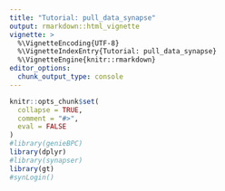 ```yaml
---
title: "Tutorial: pull_data_synapse"
output: rmarkdown::html_vignette
vignette: >
  %\VignetteEncoding{UTF-8}
  %\VignetteIndexEntry{Tutorial: pull_data_synapse}
  %\VignetteEngine{knitr::rmarkdown}
editor_options: 
  chunk_output_type: console
---
```


```r
knitr::opts_chunk$set(
  collapse = TRUE,
  comment = "#>",
  eval = FALSE
)
#library(genieBPC)
library(dplyr)
#library(synapser)
library(gt)
#synLogin()
```

<!-- ## Introduction -->

<!-- The `pull_data_synapse()` function accesses the specified version of the clinical and genomic GENIE BPC data from [Synapse](https://www.synapse.org/#!Synapse:syn21226493/wiki/599164) and reads it into the R environment. -->
<!-- &nbsp; -->

<!-- This vignette will walk a user through the `pull_data_synapse()` function. -->


<!-- ## Setup -->

<!-- Before beginning this tutorial, be sure to have a Synapse account. If you do not yet have a Synapse account, please follow the instructions below: -->

<!-- 1. Register for a [Synapse account](https://www.synapse.org/#!Reigster0) -->
<!-- 2. Use [this link](https://www.synapse.org/#!Team:3399797) to access the team list and request to join the team. Please include your full name and affiliation in the message before sending out the request. -->
<!-- 3. Once the request is accepted, you may access the data in the [GENIE Biopharma collaborative projects](https://www.synapse.org/#!Synapse:syn21226493). -->

<!-- *Note: Please allow up to a week to review and grant access.* -->

<!-- &nbsp; -->

<!-- Install and load {synapser}. -->

<!-- ```{r message = FALSE, warning = FALSE} -->
<!-- # install.packages("synapser") -->
<!-- #library(synapser) -->
<!-- ``` -->

<!-- &nbsp; -->

<!-- After loading the {synapser} package, log into Synapse using the `synLogin()` function.  -->

<!-- Users have the option to log in during each session or to store their login information. To log in during each session, call: -->


<!-- `synLogin(email = "your_email", password = "your_password")` -->


<!-- &nbsp; -->

<!-- For users to store their login information, call: -->


<!-- `synLogin(email = "your_email", password = "your_password", rememberMe = TRUE)` -->


<!-- Using the `rememberMe` argument caches the authentication information in your operating system's credential storage. This way, the user only needs to enter your credentials once. In future uses, `synLogin()` will be called within the `pull_data_synapse()` function and will not require the user's email and password. -->

<!-- &nbsp; -->

<!-- ## Usage -->

<!-- Let's start by reviewing the `pull_data_synapse()` arguments. -->


<!-- ```{r echo = FALSE, warning = FALSE, message = FALSE} -->
<!-- tibble::tribble( -->
<!--   ~Argument,       ~Description, -->
<!--   "`cohort`",       "specify the cohort of interest (NSCLC or CRC).", -->
<!--   "`version`",        "specify the version of the data. Currently versions 1.1 and 2.1 are available for NSCLC and only version 1.1 is available for CRC." -->
<!-- ) %>% -->
<!--   gt::gt() %>% -->
<!--   gt::fmt_markdown(columns = vars(Argument)) %>% -->
<!--   gt::tab_options(table.font.size = 'small', -->
<!--                   data_row.padding = gt::px(1), -->
<!--                   summary_row.padding = gt::px(1), -->
<!--                   grand_summary_row.padding = gt::px(1), -->
<!--                   footnotes.padding = gt::px(1), -->
<!--                   source_notes.padding = gt::px(1), -->
<!--                   row_group.padding = gt::px(1)) -->
<!-- ``` -->

<!-- &nbsp; -->

<!-- ## Examples -->


<!-- ### Example 1 -->

<!-- Pull version 2.1 of the NSCLC data from Synapse and store in the local environment.  -->


<!-- ```{r, eval = FALSE} -->
<!-- nsclc_data = pull_data_synapse("NSCLC", version = "2.1") -->
<!-- ``` -->


<!-- The resulting `nsclc_data` object is a list of elements, such that each element represents a dataset: -->

<!-- ```{r, include = FALSE} -->
<!-- nsclc_data = pull_data_synapse("NSCLC", version = "2.1") -->
<!-- ``` -->


<!-- ```{r, echo = FALSE, message = FALSE} -->
<!-- ls(nsclc_data) %>%  -->
<!--   as.data.frame() %>%  -->
<!--   mutate(clinical_vs_genomic = case_when(. %in% c("cna_NSCLC", "fusions_NSCLC", -->
<!--                                                   "mutations_extended_NSCLC") ~ "Genomic Data", -->
<!--                                          TRUE ~ "Clinical Data")) %>%  -->
<!--   gt() %>%  -->
<!--   cols_label(. = md("**Datasets Returned**"), -->
<!--              clinical_vs_genomic = md("**Clinical/Genomic Data**")) -->
<!-- ``` -->



<!-- ### Example 2 -->

<!-- Pull version 2.1 of the NSCLC data and version 2.1 of the CRC data. -->

<!-- ```{r, eval = FALSE} -->
<!-- pull_data_synapse(c("NSCLC", "CRC"), version = c("2.1","1.1")) -->
<!-- ``` -->



<!-- ### Example 3 -->

<!-- Pull version 1.1 of the NSCLC data and version 1.1 of the CRC cancer data. -->

<!-- ```{r, eval = FALSE} -->
<!-- pull_data_synapse(c("NSCLC", "CRC"), -->
<!--                   version = c("1.1", "1.1")) -->
<!-- ``` -->



<!-- ## Future Work -->

<!-- * As of July 2021, the non-small cell lung cancer (NSCLC) and colorectal cancer (CRC) cohorts are available to access. Future cohorts will include breast, pancreas, prostate and bladder cancers. The breast cancer cohort will be available to access late 2021. -->
